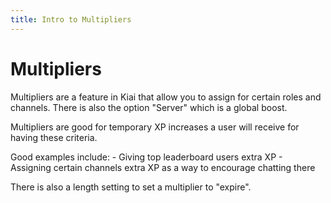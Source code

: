 ```yaml
---
title: Intro to Multipliers
---
```


# Multipliers

Multipliers are a feature in Kiai that allow you to assign for certain roles and channels. There is also the option "Server" which is a global boost.

Multipliers are good for temporary XP increases a user will receive for having these criteria. 

Good examples include:
    - Giving top leaderboard users extra XP
    - Assigning certain channels extra XP as a way to encourage chatting there

There is also a length setting to set a multiplier to "expire".